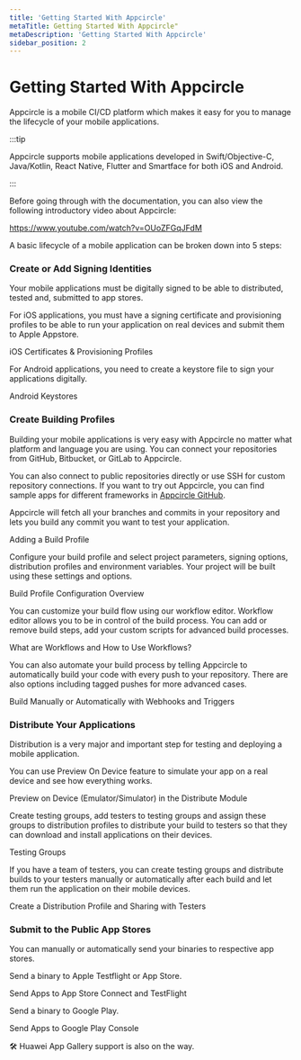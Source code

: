 ```yaml
---
title: 'Getting Started With Appcircle'
metaTitle: Getting Started With Appcircle"
metaDescription: 'Getting Started With Appcircle'
sidebar_position: 2
---
```



# Getting Started With Appcircle

Appcircle is a mobile CI/CD platform which makes it easy for you to manage the lifecycle of your mobile applications.

:::tip

Appcircle supports mobile applications developed in Swift/Objective-C, Java/Kotlin, React Native, Flutter and Smartface for both iOS and Android.

:::

Before going through with the documentation, you can also view the following introductory video about Appcircle:

https://www.youtube.com/watch?v=OUoZFGqJFdM

A basic lifecycle of a mobile application can be broken down into 5 steps:

### Create or Add Signing Identities

Your mobile applications must be digitally signed to be able to distributed, tested and, submitted to app stores.

For iOS applications, you must have a signing certificate and provisioning profiles to be able to run your application on real devices and submit them to Apple Appstore.&#x20;

<ContentRef url="signing-identities/ios-certificates-and-provisioning-profiles">
  iOS Certificates &amp; Provisioning Profiles
</ContentRef>

For Android applications, you need to create a keystore file to sign your applications digitally.

<ContentRef url="signing-identities/android-keystores">Android Keystores</ContentRef>

###

### Create Building Profiles

Building your mobile applications is very easy with Appcircle no matter what platform and language you are using. You can connect your repositories from GitHub, Bitbucket, or GitLab to Appcircle.

You can also connect to public repositories directly or use SSH for custom repository connections. If you want to try out Appcircle, you can find sample apps for different frameworks in [Appcircle GitHub](https://github.com/appcircleio?q=sample).&#x20;

Appcircle will fetch all your branches and commits in your repository and lets you build any commit you want to test your application.

<ContentRef url="build/adding-a-build-profile">Adding a Build Profile</ContentRef>

Configure your build profile and select project parameters, signing options, distribution profiles and environment variables. Your project will be built using these settings and options.

<ContentRef url="build/build-profile-configuration">Build Profile Configuration Overview</ContentRef>

You can customize your build flow using our workflow editor. Workflow editor allows you to be in control of the build process. You can add or remove build steps, add your custom scripts for advanced build processes.

<ContentRef url="workflows/why-to-use-workflows">What are Workflows and How to Use Workflows?</ContentRef>

You can also automate your build process by telling Appcircle to automatically build your code with every push to your repository. There are also options including tagged pushes for more advanced cases.

<ContentRef url="build/build-manually-or-with-triggers">
  Build Manually or Automatically with Webhooks and Triggers
</ContentRef>

###

### Distribute Your Applications

Distribution is a very major and important step for testing and deploying a mobile application.&#x20;

You can use Preview On Device feature to simulate your app on a real device and see how everything works.&#x20;

<ContentRef url="distribute/preview-on-device">
  Preview on Device (Emulator/Simulator) in the Distribute Module
</ContentRef>

Create testing groups, add testers to testing groups and assign these groups to distribution profiles to distribute your build to testers so that they can download and install applications on their devices.

<ContentRef url="distribute/testing-groups">Testing Groups</ContentRef>

If you have a team of testers, you can create testing groups and distribute builds to your testers manually or automatically after each build and let them run the application on their mobile devices.

<ContentRef url="distribute/create-or-select-a-distribution-profile">
  Create a Distribution Profile and Sharing with Testers
</ContentRef>

&#x20;

### Submit to the Public App Stores

You can manually or automatically send your binaries to respective app stores.

Send a binary to Apple Testflight or App Store.

<ContentRef url="store-submit/apple-app-store">Send Apps to App Store Connect and TestFlight</ContentRef>

Send a binary to Google Play.

<ContentRef url="store-submit/google-play">Send Apps to Google Play Console</ContentRef>

🛠 Huawei App Gallery support is also on the way.
